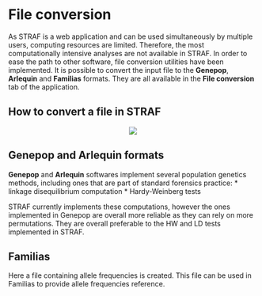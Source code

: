 # File conversion

As STRAF is a web application and can be used simultaneously by multiple users,
computing resources are limited. Therefore, the most computationally intensive analyses
are not available in STRAF. In order to ease the path to other software, 
file conversion utilities have been implemented. It is possible to convert
the input file to the __Genepop__, __Arlequin__ and __Familias__ formats. They are
all available in the __File conversion__ tab of the application.

## How to convert a file in STRAF

<center><img src="img/capture_file_conversion_1.png" class="capture"/></center>


## Genepop and Arlequin formats

__Genepop__ and __Arlequin__ softwares implement several population genetics methods, 
including ones that are part of standard forensics practice:
* linkage disequilibrium computation
* Hardy-Weinberg tests

STRAF currently implements these computations, however the ones implemented in 
Genepop are overall more reliable as they can rely on more permutations. They
are overall preferable to the HW and LD tests implemented in STRAF.

## Familias

Here a file containing allele frequencies is created. This file can be used in
Familias to provide allele frequencies reference.
